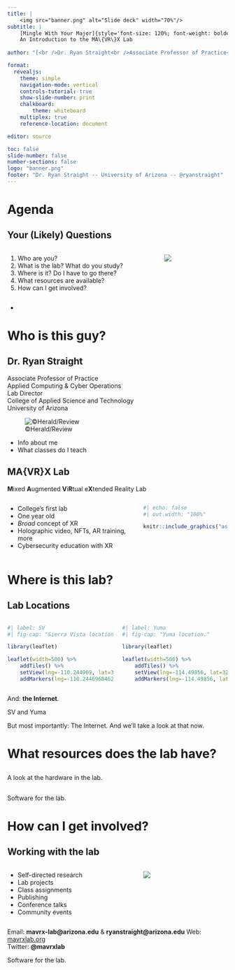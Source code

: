 ```yaml
---
title: |
    <img src="banner.png" alt="Slide deck" width="70%"/>
subtitle: |
    [Mingle With Your Major]{style='font-size: 120%; font-weight: bolder;'}<br />
    An Introduction to the MA\{VR\}X Lab 
     
author: "[<br />Dr. Ryan Straight<br />Associate Professor of Practice<br />Applied Computing & Cyber Operations]{style='font-size: 70%;'}"

format:
  revealjs:
    theme: simple
    navigation-mode: vertical
    controls-tutorial: true
    show-slide-number: print
    chalkboard:
        theme: whiteboard
    multiplex: true
    reference-location: document

editor: source

toc: false
slide-number: false
number-sections: false
logo: "banner.png"
footer: "Dr. Ryan Straight -- University of Arizona -- @ryanstraight"
---
```



# Agenda {background="#9EABAE" background-image="banner.png" background-size="15%" background-position="right 5% top 5%"}

## Your (Likely) Questions

:::: columns

::: {.column width="70%"}

1. Who are you?
1. What is the lab? What do you study?
1. Where is it? Do I have to go there?
1. What resources are available?
1. How can I get involved?

:::


::: {.column width="30%"}

![](https://media2.giphy.com/media/jCL5JbYPYQz96/giphy.gif){.right}

:::

::::

:::{.notes}

+ 
:::



# Who is this guy? {background="#9EABAE" background-image="banner.png" background-size="15%" background-position="right 5% top 5%"}

## Dr. Ryan Straight {.smaller}


Associate Professor of Practice  
Applied Computing & Cyber Operations  
Lab Director  
College of Applied Science and Technology  
University of Arizona

![&copy;Herald/Review](assets/ryan.jpg){.center}


:::{.notes}

+ Info about me
+ What classes do I teach

:::



## MA\{VR\}X Lab {.smaller}

[**M**ixed **A**ugmented **V**i**R**tual e**X**tended Reality Lab]{style="font-size: 100%;"}


:::: columns

::: {.column width="60%"}

+ College's first lab
+ One year old
+ *Broad* concept of XR
+ Holographic video, NFTs, AR training, more
+ Cybersecurity education with XR

:::


::: {.column width="40%"}

```r
#| echo: false
#| out.width: "100%"

knitr::include_graphics("assets/MAVRXmonday.gif")
```

:::

::::

:::{.notes}



:::




# Where is this lab? {background="#9EABAE" background-image="banner.png" background-size="15%" background-position="right 5% top 5%"}

## Lab Locations

:::: columns
::: {.column width="50%"}

```r
#| label: SV
#| fig-cap: "Sierra Vista location."

library(leaflet)

leaflet(width=500) %>% 
    addTiles() %>%  
    setView(lng=-110.244969, lat=31.567069, zoom = 17) %>% 
    addMarkers(lng=-110.2446968462244, lat=31.56766375169478, popup="<a href='https://mavrxlab.org'><b>MA{VR}X Lab</b></a>")

```

:::

::: {.column width="50%"}

```r
#| label: Yuma
#| fig-cap: "Yuma location."

library(leaflet)

leaflet(width=500) %>% 
    addTiles() %>%  
    setView(lng=-114.49856, lat=32.68466, zoom = 14) %>% 
    addMarkers(lng=-114.49856, lat=32.68466, popup="<a href='https://mavrxlab.org'><b>MA{VR}X Lab</b></a>")

```
:::
::::

And: **the Internet**.

:::{.notes}

SV and Yuma

But most importantly: The Internet. And we'll take a look at that now.


:::


# What resources does the lab have? {background="#9EABAE" background-image="banner.png" background-size="15%" background-position="right 5% top 5%"}

## {background-iframe="https://mavrxlab.org/resources/index.html#headsets-and-related-gear"}


:::{.notes}

A look at the hardware in the lab.

:::


## {background-iframe="https://mavrxlab.org/resources/index.html#games-and-experiences"}


:::{.notes}

Software for the lab.

:::

# How can I get involved? {background="#9EABAE" background-image="banner.png" background-size="15%" background-position="right 5% top 5%"}

## Working with the lab


:::: columns

::: {.column width="60%"}

+ Self-directed research
+ Lab projects
+ Class assignments
+ Publishing
+ Conference talks
+ Community events

:::


::: {.column width="40%"}

![](https://media4.giphy.com/media/0Av9l0VIc01y1isrDw/giphy.gif)

:::

::::

Email: **mavrx-lab\@arizona.edu** & **ryanstraight\@arizona.edu**
Web: [mavrxlab.org](https://mavrxlab.org)  
Twitter: **\@mavrxlab**


:::{.notes}

Software for the lab.

:::

